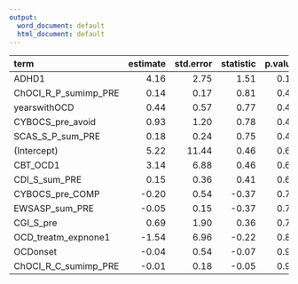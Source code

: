 ```yaml
---
output:
  word_document: default
  html_document: default
---
```

|term                 | estimate| std.error| statistic| p.value|
|:--------------------|--------:|---------:|---------:|-------:|
|ADHD1                |     4.16|      2.75|      1.51|    0.14|
|ChOCI_R_P_sumimp_PRE |     0.14|      0.17|      0.81|    0.42|
|yearswithOCD         |     0.44|      0.57|      0.77|    0.44|
|CYBOCS_pre_avoid     |     0.93|      1.20|      0.78|    0.44|
|SCAS_S_P_sum_PRE     |     0.18|      0.24|      0.75|    0.46|
|(Intercept)          |     5.22|     11.44|      0.46|    0.65|
|CBT_OCD1             |     3.14|      6.88|      0.46|    0.65|
|CDI_S_sum_PRE        |     0.15|      0.36|      0.41|    0.68|
|CYBOCS_pre_COMP      |    -0.20|      0.54|     -0.37|    0.71|
|EWSASP_sum_PRE       |    -0.05|      0.15|     -0.37|    0.72|
|CGI_S_pre            |     0.69|      1.90|      0.36|    0.72|
|OCD_treatm_expnone1  |    -1.54|      6.96|     -0.22|    0.83|
|OCDonset             |    -0.04|      0.54|     -0.07|    0.95|
|ChOCI_R_C_sumimp_PRE |    -0.01|      0.18|     -0.05|    0.96|